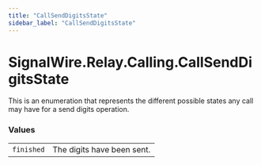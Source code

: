 ```yaml
---
title: "CallSendDigitsState"
sidebar_label: "CallSendDigitsState"
---
```


# SignalWire.Relay.Calling.CallSendDigitsState

This is an enumeration that represents the different possible states any call may have for a send digits operation.

### Values

|    |   |
| -: | - |
| `finished` | The digits have been sent. |